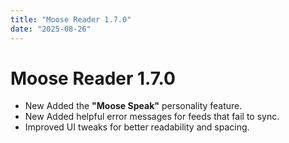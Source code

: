 ---
title: "Moose Reader 1.7.0"
date: "2025-08-26"
---


# Moose Reader 1.7.0

- <Tag type="new">New</Tag> Added the **"Moose Speak"** personality feature.  
- <Tag type="new">New</Tag> Added helpful error messages for feeds that fail to sync.  
- <Tag type="improvement">Improved</Tag> UI tweaks for better readability and spacing.  


